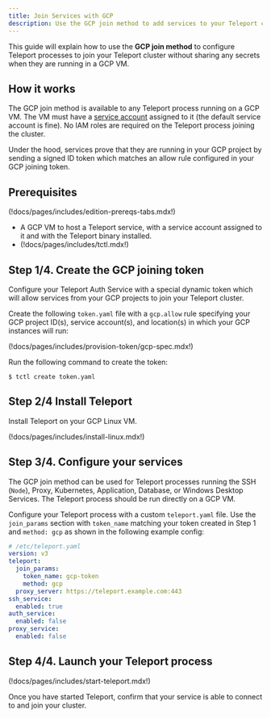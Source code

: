 ```yaml
---
title: Join Services with GCP
description: Use the GCP join method to add services to your Teleport cluster.
---
```


This guide will explain how to use the **GCP join method** to configure Teleport
processes to join your Teleport cluster without sharing any secrets when they
are running in a GCP VM.

## How it works

The GCP join method is available to any Teleport process running on a GCP VM.
The VM must have a
[service account](https://cloud.google.com/compute/docs/access/create-enable-service-accounts-for-instances)
assigned to it (the default service account is fine). No IAM roles are required
on the Teleport process joining the cluster.

Under the hood, services prove that they are running in your GCP project by
sending a signed ID token which matches an allow rule configured in your GCP
joining token.

## Prerequisites

(!docs/pages/includes/edition-prereqs-tabs.mdx!)

- A GCP VM to host a Teleport service, with a service account assigned to it
  and with the Teleport binary installed.
- (!docs/pages/includes/tctl.mdx!)

## Step 1/4. Create the GCP joining token

Configure your Teleport Auth Service with a special dynamic token which will
allow services from your GCP projects to join your Teleport cluster.

Create the following `token.yaml` file with a `gcp.allow` rule specifying your GCP
project ID(s), service account(s), and location(s) in which your GCP instances
will run:

(!docs/pages/includes/provision-token/gcp-spec.mdx!)

Run the following command to create the token:

```code
$ tctl create token.yaml
```

## Step 2/4 Install Teleport

Install Teleport on your GCP Linux VM.

(!docs/pages/includes/install-linux.mdx!)

## Step 3/4. Configure your services

The GCP join method can be used for Teleport processes running the SSH (`Node`), Proxy,
Kubernetes, Application, Database, or Windows Desktop Services. The Teleport
process should be run directly on a GCP VM.

Configure your Teleport process with a custom `teleport.yaml` file. Use the
`join_params` section with `token_name` matching your token created in Step 1
and `method: gcp` as shown in the following example config:

```yaml
# /etc/teleport.yaml
version: v3
teleport:
  join_params:
    token_name: gcp-token
    method: gcp
  proxy_server: https://teleport.example.com:443
ssh_service:
  enabled: true
auth_service:
  enabled: false
proxy_service:
  enabled: false
```

## Step 4/4. Launch your Teleport process

(!docs/pages/includes/start-teleport.mdx!)

Once you have started Teleport, confirm that your service is able to connect to
and join your cluster.
